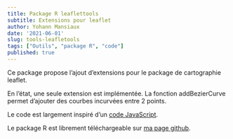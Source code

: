 ```yaml
---
title: Package R leaflettools
subtitle: Extensions pour leaflet
author: Yohann Mansiaux
date: '2021-06-01'
slug: tools-leafletools
tags: ["Outils", "package R", "code"]
published: true
---
```


Ce package propose l'ajout d'extensions pour le package de cartographie leaflet.

En l'état, une seule extension est implémentée. La fonction addBezierCurve permet d'ajouter des courbes incurvées entre 2 points.

Le code est largement inspiré d'un [code JavaScript](https://ryancatalani.medium.com/creating-consistently-curved-lines-on-leaflet-b59bc03fa9dc).

Le package R est librement téléchargeable sur [ma page github](https://github.com/ymansiaux/leaflettools). 


